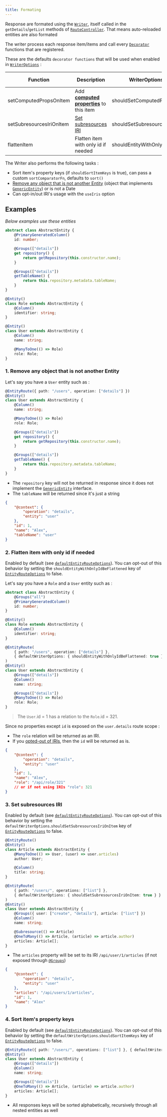 ```yaml
---
title: Formating
---
```


Response are formated using the [`Writer`](/definitions/classes/writer), itself called in the `getDetails`/`getList`
methods of [`RouteController`](/definitions/classes/routecontroller). That means auto-reloaded entities are also
formated

The writer process each response item/items and call every [`Decorator`](/definitions/classes/decorator) functions that
are registered.

These are the defaults `decorator functions` that will be used when enabled in
[`WriterOptions`](/definitions#writeroptions) :

| Function                 | Description                                                                                      | WriterOptions's key               | Default enabled |
| ------------------------ | ------------------------------------------------------------------------------------------------ | --------------------------------- | --------------- |
| setComputedPropsOnItem   | Add [**computed properties**](/entity-groups/groups/introduction#computed-property) to this item | shouldSetComputedPropsOnItem      | true            |
| setSubresourcesIriOnItem | [Set subresources IRI](/entity-routes/subresources/introduction#format-in-response)              | shouldSetSubresourcesIriOnItem    | true            |
| flattenItem              | Flatten item with only id if needed                                                              | shouldEntityWithOnlyIdBeFlattened | true            |

The Writer also performs the following tasks :

-   Sort item's property keys (if `shouldSortItemKeys` is true), can pass a custom `sortComparatorFn`, defaults to
    `sort()`
-   [Remove any object that is not another Entity](#1-remove-any-object-that-is-not-another-entity) (object that
    implements [`GenericEntity`](/definitions/interfaces/genericentity)) or is not a Date
-   Can opt-in/out IRI's usage with the `useIris` option

## Examples

_Below examples use these entities_

```ts
abstract class AbstractEntity {
    @PrimaryGeneratedColumn()
    id: number;

    @Groups(["details"])
    get repository() {
        return getRepository(this.constructor.name);
    }

    @Groups(["details"])
    getTableName() {
        return this.repository.metadata.tableName;
    }
}

@Entity()
class Role extends AbstractEntity {
    @Column()
    identifier: string;
}

@Entity()
class User extends AbstractEntity {
    @Column()
    name: string;

    @ManyToOne(() => Role)
    role: Role;
}
```

### 1. Remove any object that is not another Entity

Let's say you have a `User` entity such as :

```ts
@EntityRoute({ path: "/users", operation: ["details"] })
@Entity()
class User extends AbstractEntity {
    @Column()
    name: string;

    @ManyToOne(() => Role)
    role: Role;

    @Groups(["details"])
    get repository() {
        return getRepository(this.constructor.name);
    }

    @Groups(["details"])
    getTableName() {
        return this.repository.metadata.tableName;
    }
}
```

-   The `repository` key will not be returned in response since it does not implement the
    [`GenericEntity`](/definitions/interfaces/genericentity) interface.
-   The `tableName` will be returned since it's just a string

```json bottomLeft="GET:/users/1"
{
    "@context": {
        "operation": "details",
        "entity": "user"
    },
    "id": 1,
    "name": "Alex",
    "tableName": "user"
}
```

### 2. Flatten item with only id if needed

<Info>

Enabled by default (see [`defaultEntityRouteOptions`](/definitions#const-defaultentityrouteoptions)). You can opt-out of
this behavior by setting the `shouldEntityWithOnlyIdBeFlattened` key of
[`EntityRouteOptions`](/definitions#entityrouteoptions) to false.

</Info>

Let's say you have a `Role` and a `User` entity such as :

```ts {13}
abstract class AbstractEntity {
    @Groups("all")
    @PrimaryGeneratedColumn()
    id: number;
}

@Entity()
class Role extends AbstractEntity {
    @Column()
    identifier: string;
}

@EntityRoute(
    { path: "/users", operation: ["details"] },
    { defaultWriterOptions: { shouldEntityWithOnlyIdBeFlattened: true } }
)
@Entity()
class User extends AbstractEntity {
    @Groups(["details"])
    @Column()
    name: string;

    @Groups(["details"])
    @ManyToOne(() => Role)
    role: Role;
}
```

> The `User`.id = 1 has a relation to the `Role`.id = 321.

Since no properties except `id` is exposed on the `user.details` route scope :

-   The `role` relation will be returned as an IRI.
-   If you [opted-out of IRIs](/entity-routes/groups/introduction#relations-iris), then the `id` will be returned as is.

```json bottomLeft="GET:/users/1"
{
    "@context": {
        "operation": "details",
        "entity": "user"
    },
    "id": 1,
    "name": "Alex",
    "role": "/api/role/321"
    // or if not using IRIs "role": 321
}
```

### 3. Set subresources IRI

<Info>

Enabled by default (see [`defaultEntityRouteOptions`](/definitions#const-defaultentityrouteoptions)). You can opt-out of
this behavior by setting the `defaultWriterOptions`.`shouldSetSubresourcesIriOnItem` key of
[`EntityRouteOptions`](/definitions#entityrouteoptions) to false.

</Info>

```typescript {11}
@EntityRoute()
@Entity()
class Article extends AbstractEntity {
    @ManyToOne(() => User, (user) => user.articles)
    author: User;

    @Column()
    title: string;
}

@EntityRoute(
    { path: "/users/", operations: ["list"] },
    { defaultWriterOptions: { shouldSetSubresourcesIriOnItem: true } }
)
@Entity()
class User extends AbstractEntity {
    @Groups({ user: ["create", "details"], article: ["list"] })
    @Column()
    name: string;

    @Subresource(() => Article)
    @OneToMany(() => Article, (article) => article.author)
    articles: Article[];
}
```

-   The `articles` property will be set to its IRI `/api/user/1/articles` (if not exposed through
    [`@Groups`](/definitions#groups))

```json {6} bottomLeft="GET:/users/1"
{
    "@context": {
        "operation": "details",
        "entity": "user"
    },
    "articles": "/api/users/1/articles",
    "id": 1,
    "name": "Alex"
}
```

### 4. Sort item's property keys

<Info>

Enabled by default (see [`defaultEntityRouteOptions`](/definitions#const-defaultentityrouteoptions)). You can opt-out of
this behavior by setting the `defaultWriterOptions`.`shouldSortItemKeys` key of
[`EntityRouteOptions`](/definitions#entityrouteoptions) to false.

</Info>

```typescript {1}
@EntityRoute({ path: "/users/", operations: ["list"] }, { defaultWriterOptions: { shouldSortItemKeys: true } })
@Entity()
class User extends AbstractEntity {
    @Groups(["details"])
    @Column()
    name: string;

    @Groups(["details"])
    @OneToMany(() => Article, (article) => article.author)
    articles: Article[];
}
```

-   All responses keys will be sorted alphabetically, recursively through all nested entities as well
